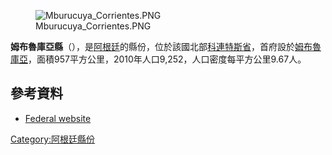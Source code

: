 [[Image:Mburucuya_Corrientes.PNG|right]]

{{coord|28|03|S|58|13|W|display=title}}

'''姆布魯庫亞縣'''（{{lang-es|Departamento Mburucuyá}}），是[[阿根廷|阿根廷]]的縣份，位於該國北部[[科連特斯省|科連特斯省]]，首府設於[[姆布魯庫亞_(科連特斯省)|姆布魯庫亞]]，面積957平方公里，2010年人口9,252，人口密度每平方公里9.67人。

==參考資料==
*{{es icon}} [https://web.archive.org/web/20070930235715/http://www.mininterior.gov.ar/municipales/busqueda/amplia_info.asp?ID=COR035 Federal website]

{{Argentina-geo-stub}}
[[Category:阿根廷縣份|Category:阿根廷縣份]]